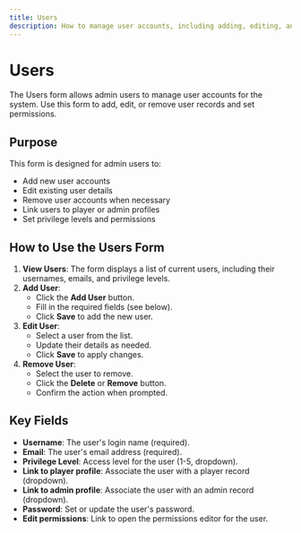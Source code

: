 ```yaml
---
title: Users
description: How to manage user accounts, including adding, editing, and removing user entries.
---
```


# Users

The Users form allows admin users to manage user accounts for the system. Use this form to add, edit, or remove user records and set permissions.

## Purpose
This form is designed for admin users to:
- Add new user accounts
- Edit existing user details
- Remove user accounts when necessary
- Link users to player or admin profiles
- Set privilege levels and permissions

## How to Use the Users Form

1. **View Users**: The form displays a list of current users, including their usernames, emails, and privilege levels.
2. **Add User**:
   - Click the **Add User** button.
   - Fill in the required fields (see below).
   - Click **Save** to add the new user.
3. **Edit User**:
   - Select a user from the list.
   - Update their details as needed.
   - Click **Save** to apply changes.
4. **Remove User**:
   - Select the user to remove.
   - Click the **Delete** or **Remove** button.
   - Confirm the action when prompted.

## Key Fields
- **Username**: The user's login name (required).
- **Email**: The user's email address (required).
- **Privilege Level**: Access level for the user (1-5, dropdown).
- **Link to player profile**: Associate the user with a player record (dropdown).
- **Link to admin profile**: Associate the user with an admin record (dropdown).
- **Password**: Set or update the user's password.
- **Edit permissions**: Link to open the permissions editor for the user.
